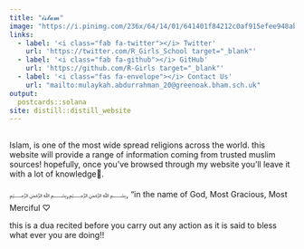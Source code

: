 ```yaml
---
title: "𝓲𝓼𝓵𝓪𝓶"
image: "https://i.pinimg.com/236x/64/14/01/641401f84212c0af915efee948ab4f68.jpg"
links:
  - label: '<i class="fab fa-twitter"></i> Twitter'
    url: 'https://twitter.com/R_Girls_School target="_blank"'
  - label: '<i class="fab fa-github"></i> GitHub'
    url: 'https://github.com/R-Girls target="_blank"'
  - label: '<i class="fas fa-envelope"></i> Contact Us'
    url: "mailto:mulaykah.abdurrahman_20@greenoak.bham.sch.uk"
output:
  postcards::solana
site: distill::distill_website  
---
```

 
## 

Islam, is one of the most wide spread religions across the world. this website will provide a range of information coming from trusted muslim sources! hopefully, once you've browsed through my website you'll leave it with a lot of knowledge🤍.

﷽,﷽,
"in the name of God, Most Gracious, Most Merciful ♡

this is a dua recited before you carry out any action as it is said to bless what ever you are doing!!


 